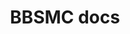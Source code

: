 ---
title: BBSMC docs
description: BBSMC 的开发者文档！
template: splash
hero:
  tagline: BBSMC 的开发者文档
  actions:
    - text: API 文档
      link: /api
      icon: right-arrow
    - text: 获取 BBSMC 支持
      link: https://support.bbsmc.net
      icon: external
      variant: minimal
---